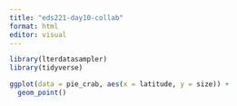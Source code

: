 ```yaml
---
title: "eds221-day10-collab"
format: html
editor: visual
---
```


```r
library(lterdatasampler)
library(tidyverse)
```

```r
ggplot(data = pie_crab, aes(x = latitude, y = size)) +
  geom_point()
```
